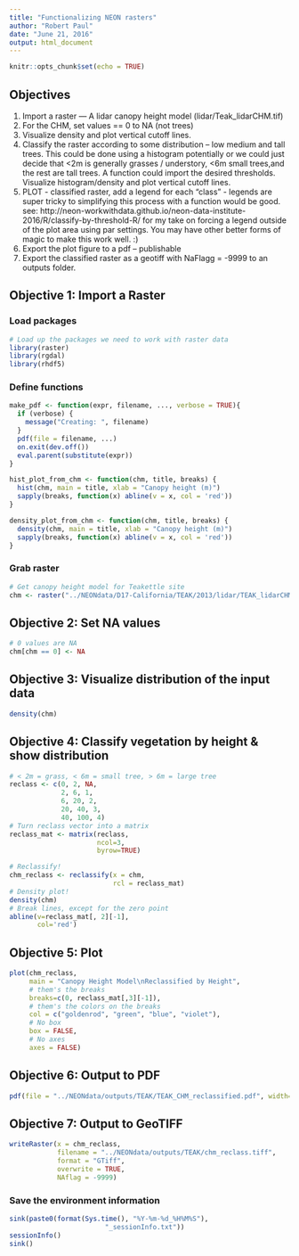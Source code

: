 ```yaml
---
title: "Functionalizing NEON rasters"
author: "Robert Paul"
date: "June 21, 2016"
output: html_document
---
```


```r
knitr::opts_chunk$set(echo = TRUE)
```

## Objectives

1. Import a raster — A lidar canopy height model (lidar/Teak_lidarCHM.tif)
1. For the CHM, set values == 0 to NA (not trees)
1. Visualize density and plot vertical cutoff lines.
1. Classify the raster according to some distribution – low medium and tall trees. This could be done using a histogram potentially or we could just decide that <2m is generally grasses / understory, <6m small trees,and the rest are tall trees. A function could import the desired thresholds. Visualize histogram/density and plot vertical cutoff lines.
1. PLOT - classified raster, add a legend for each “class” - legends are super tricky to simplifying this process with a function would be good.  see: http://neon-workwithdata.github.io/neon-data-institute-2016/R/classify-by-threshold-R/  for my take on forcing a legend outside of the plot area using par settings. You may have other better forms of magic to make this work well. :)
1. Export the plot figure to a pdf – publishable
1. Export the classified raster as a geotiff with NaFlagg = -9999 to an outputs folder.

## Objective 1: Import a Raster

### Load packages
```r
# Load up the packages we need to work with raster data
library(raster)
library(rgdal)
library(rhdf5)
```

### Define functions
```r
make_pdf <- function(expr, filename, ..., verbose = TRUE){
  if (verbose) {
    message("Creating: ", filename)
  }
  pdf(file = filename, ...)
  on.exit(dev.off())
  eval.parent(substitute(expr))
}

hist_plot_from_chm <- function(chm, title, breaks) {
  hist(chm, main = title, xlab = "Canopy height (m)")
  sapply(breaks, function(x) abline(v = x, col = 'red'))
}

density_plot_from_chm <- function(chm, title, breaks) {
  density(chm, main = title, xlab = "Canopy height (m)")
  sapply(breaks, function(x) abline(v = x, col = 'red'))
}

```


### Grab raster
```r
# Get canopy height model for Teakettle site
chm <- raster("../NEONdata/D17-California/TEAK/2013/lidar/TEAK_lidarCHM.tif")
```

## Objective 2: Set NA values
```r
# 0 values are NA
chm[chm == 0] <- NA
```

## Objective 3: Visualize distribution of the input data
```r
density(chm)
```

## Objective 4: Classify vegetation by height & show distribution
```r
# < 2m = grass, < 6m = small tree, > 6m = large tree
reclass <- c(0, 2, NA,
             2, 6, 1,
             6, 20, 2,
             20, 40, 3,
             40, 100, 4)
# Turn reclass vector into a matrix
reclass_mat <- matrix(reclass,
                      ncol=3,
                      byrow=TRUE)

# Reclassify!
chm_reclass <- reclassify(x = chm,
                          rcl = reclass_mat)
# Density plot!
density(chm)
# Break lines, except for the zero point
abline(v=reclass_mat[, 2][-1],
       col='red')
```

## Objective 5: Plot
```r
plot(chm_reclass,
     main = "Canopy Height Model\nReclassified by Height",
     # them's the breaks
     breaks=c(0, reclass_mat[,3][-1]),
     # them's the colors on the breaks
     col = c("goldenrod", "green", "blue", "violet"),
     # No box
     box = FALSE,
     # No axes
     axes = FALSE)
```

## Objective 6: Output to PDF
```r
pdf(file = "../NEONdata/outputs/TEAK/TEAK_CHM_reclassified.pdf", width=6, height=7)
```

## Objective 7: Output to GeoTIFF
```r
writeRaster(x = chm_reclass,
            filename = "../NEONdata/outputs/TEAK/chm_reclass.tiff",
            format = "GTiff",
            overwrite = TRUE,
            NAflag = -9999)
```

### Save the environment information
```r
sink(paste0(format(Sys.time(), "%Y-%m-%d_%H%M%S"),
                        "_sessionInfo.txt"))
sessionInfo()
sink()
```

